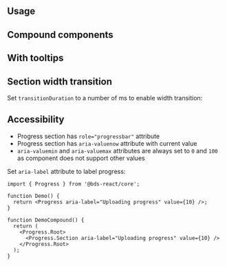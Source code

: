 

## Usage

<Demo data={ProgressDemos.usage} />

## Compound components

<Demo data={ProgressDemos.compound} />

## With tooltips

<Demo data={ProgressDemos.tooltips} />

## Section width transition

Set `transitionDuration` to a number of ms to enable width transition:

<Demo data={ProgressDemos.transition} />

<StylesApiSelectors component="Progress" />

<Demo data={ProgressDemos.stylesApi} />

## Accessibility

- Progress section has `role="progressbar"` attribute
- Progress section has `aria-valuenow` attribute with current value
- `aria-valuemin` and `aria-valuemax` attributes are always set to `0` and `100` as component does not support other values

Set `aria-label` attribute to label progress:

```tsx
import { Progress } from '@bds-react/core';

function Demo() {
  return <Progress aria-label="Uploading progress" value={10} />;
}

function DemoCompound() {
  return (
    <Progress.Root>
      <Progress.Section aria-label="Uploading progress" value={10} />
    </Progress.Root>
  );
}
```
